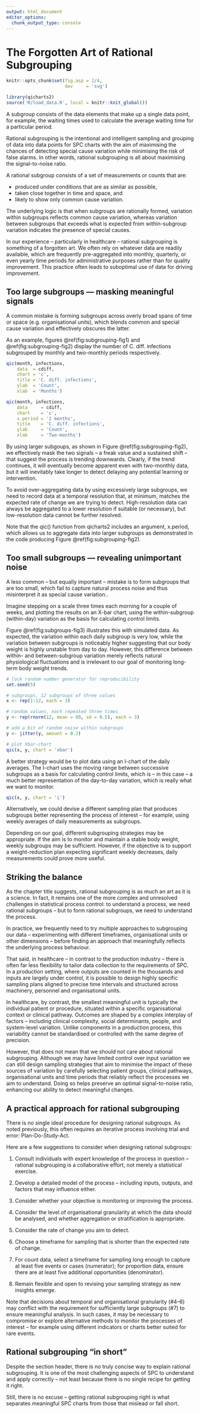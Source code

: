 ```yaml
---
output: html_document
editor_options: 
  chunk_output_type: console
---
```

# The Forgotten Art of Rational Subgrouping {#subgrouping}

```r
knitr::opts_chunk$set(fig.asp = 2/4,
                      dev     = 'svg')

library(qicharts2)
source('R/load_data.R', local = knitr::knit_global())
```

A subgroup consists of the data elements that make up a single data point, for example, the waiting times used to calculate the average waiting time for a particular period.

Rational subgrouping is the intentional and intelligent sampling and grouping of data into data points for SPC charts with the aim of maximising the chances of detecting special cause variation while minimising the risk of false alarms. In other words, rational subgrouping is all about maximising the signal-to-noise ratio.

A rational subgroup consists of a set of measurements or counts that are:

* produced under conditions that are as similar as possible,
* taken close together in time and space, and
* likely to show only common cause variation.

The underlying logic is that when subgroups are rationally formed, variation within subgroups reflects common cause variation, whereas variation between subgroups that exceeds what is expected from within-subgroup variation indicates the presence of special causes.

In our experience -- particularly in healthcare -- rational subgrouping is something of a forgotten art. We often rely on whatever data are readily available, which are frequently pre-aggregated into monthly, quarterly, or even yearly time periods for administrative purposes rather than for quality improvement. This practice often leads to suboptimal use of data for driving improvement.

## Too large subgroups — masking meaningful signals

A common mistake is forming subgroups across overly broad spans of time or space (e.g. organisational units), which blends common and special cause variation and effectively obscures the latter.

As an example, figures \@ref(fig:subgrouping-fig1) and \@ref(fig:subgrouping-fig2) display the number of C. diff. infections subgrouped by monthly and two-monthly periods respectively.

```r
qic(month, infections, 
    data  = cdiff, 
    chart = 'c',
    title = 'C. diff. infections',
    ylab  = 'Count',
    xlab  = 'Months')
```

```r
qic(month, infections, 
    data     = cdiff, 
    chart    = 'c',
    x.period = '2 months',
    title    = 'C. diff. infections',
    ylab     = 'Count',
    xlab     = 'Two-months')

```

By using larger subgoups, as shown in Figure \@ref(fig:subgrouping-fig2), we effectively mask the two signals -- a freak value and a sustained shift -- that suggest the process is trending downwards. Clearly, if the trend continues, it will eventually become apparent even with two-monthly data, but it will inevitably take longer to detect delaying any potential learning or intervention.

To avoid over-aggregating data by using excessively large subgroups, we need to record data at a temporal resolution that, at minimum, matches the expected rate of change we are trying to detect. High-resolution data can always be aggregated to a lower resolution if suitable (or necessary), but low-resolution data cannot be further resolved.

Note that the qic() function from qicharts2 includes an argument, x.period, which allows us to aggregate data into larger subgroups as demonstrated in the code producing Figure \@ref(fig:subgrouping-fig2).

## Too small subgroups — revealing unimportant noise

A less common -- but equally important -- mistake is to form subgroups that are too small, which fail to capture natural process noise and thus misinterpret it as special cause variation..

Imagine stepping on a scale three times each morning for a couple of weeks, and plotting the results on an X-bar chart, using the within-subgroup (within-day) variation as the basis for calculating control limits.

Figure \@ref(fig:subgroups-fig3) illustrates this with simulated data. As expected, the variation within each daily subgroup is very low, while the variation between subgroups is noticeably higher suggesting that our body weight is highly unstable from day to day. However, this difference between within- and between-subgroup variation merely reflects natural physiological fluctuations and is irrelevant to our goal of monitoring long-term body weight trends.

```r
# lock random number generator for reproducibility
set.seed(5)

# subgroups, 12 subgroups of three values
x <- rep(1:12, each = 3)

# random values, each repeated three times
y <- rep(rnorm(12, mean = 80, sd = 0.5), each = 3)

# add a bit of random noise within subgroups
y <- jitter(y, amount = 0.2)

# plot Xbar-chart
qic(x, y, chart = 'xbar')
```

A better strategy would be to plot data using an I-chart of the daily averages. The I-chart uses the moving range between successive subgroups as a basis for calculating control limits, which is -- in this case -- a much better representation of the day-to-day variation, which is really what we want to monitor.

```r
qic(x, y, chart = 'i')
```

Alternatively, we could devise a different sampling plan that produces subgroups better representing the process of interest -- for example, using weekly averages of daily measurements as subgroups.

Depending on our goal, different subgrouping strategies may be appropriate. If the aim is to monitor and maintain a stable body weight, weekly subgroups may be sufficient. However, if the objective is to support a weight-reduction plan expecting significant weekly decreases, daily measurements could prove more useful.

## Striking the balance

As the chapter title suggests, rational subgrouping is as much an art as it is a science. In fact, it remains one of the more complex and unresolved challenges in statistical process control: to understand a process, we need rational subgroups -- but to form rational subgroups, we need to understand the process.

In practice, we frequently need to try multiple approaches to subgrouping our data -- experimenting with different timeframes, organisational units or other dimensions -- before finding an approach that meaningfully reflects the underlying process behaviour.

That said, in healthcare -- in contrast to the production industry -- there is often far less flexibility to tailor data collection to the requirements of SPC. In a production setting, where outputs are counted in the thousands and inputs are largely under control, it is possible to design highly specific sampling plans aligned to precise time intervals and structured across machinery, personnel and organisational units.

In healthcare, by contrast, the smallest meaningful unit is typically the individual patient or procedure, situated within a specific organisational context or clinical pathway. Outcomes are shaped by a complex interplay of factors -- including clinical complexity, social determinants, people, and system-level variation. Unlike components in a production process, this variability cannot be standardised or controlled with the same degree of precision.

However, that does not mean that we should not care about rational subgrouping. Although we may have limited control over input variation we can still design sampling strategies that aim to minimise the impact of these sources of variation by carefully selecting patient groups, clinical pathways, organisational units and time periods that reliably reflect the processes we aim to understand. Doing so helps preserve an optimal signal-to-noise ratio, enhancing our ability to detect meaningful changes.

## A practical approach for rational subgrouping

There is no single ideal procedure for designing rational subgroups. As noted previously, this often requires an iterative process involving trial and error: Plan-Do-Study-Act. 

Here are a few suggestions to consider when designing rational subgroups:

1. Consult individuals with expert knowledge of the process in question -- rational subgrouping is a collaborative effort, not merely a statistical exercise.

1. Develop a detailed model of the process -- including inputs, outputs, and factors that may influence either.

1. Consider whether your objective is monitoring or improving the process.

1. Consider the level of organisational granularity at which the data should be analysed, and whether aggregation or stratification is appropriate.

1. Consider the rate of change you aim to detect.

1. Choose a timeframe for sampling that is shorter than the expected rate of change.

1. For count data, select a timeframe for sampling long enough to capture at least five events or cases (numerator); for proportion data, ensure there are at least five additional opportunities (denominator).

1. Remain flexible and open to revising your sampling strategy as new insights emerge.

Note that decisions about temporal and organisational granularity (#4–6) may conflict with the requirement for sufficiently large subgroups (#7) to ensure meaningful analysis. In such cases, it may be necessary to compromise or explore alternative methods to monitor the processes of interest -- for example using different indicators or charts better suited for rare events.

## Rational subgrouping "in short"

Despite the section header, there is no truly concise way to explain rational subgrouping. It is one of the most challenging aspects of SPC to understand and apply correctly -- not least because there is no single recipe for getting it right.

Still, there is no excuse -- getting rational subgrouping right is what separates meaningful SPC charts from those that mislead or fall short.
